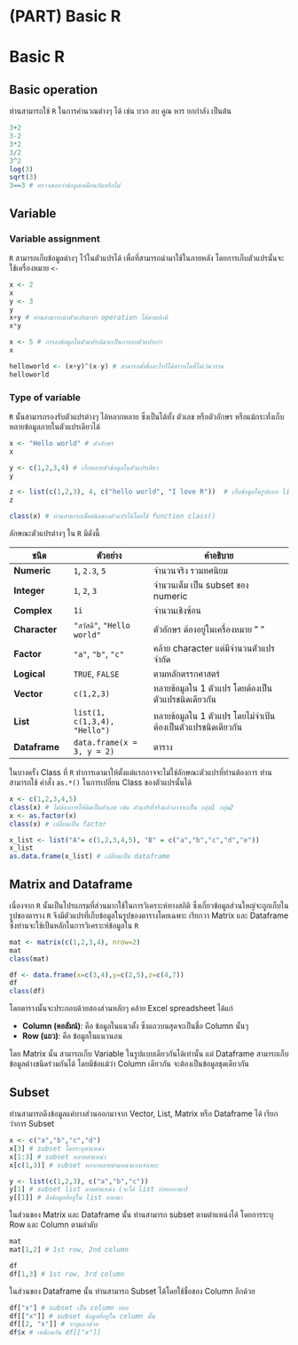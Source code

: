 # (PART) Basic R {.unnumbered}

# **Basic R**

## Basic operation

ท่านสามารถใช้ `R` ในการคำนวณต่างๆ ได้ เช่น บวก ลบ คูณ หาร ยกกำลัง เป็นต้น

```r
3+2
3-2
3*2
3/2
3^2
log(3)
sqrt(3)
3==3 # ตรวจสอบว่าข้อมูลเหมือนกันหรือไม่
```

## Variable

### Variable assignment

`R` สามารถเก็บข้อมูลต่างๆ ไว้ในตัวแปรได้ เพื่อที่สามารถนำมาใช้ในภายหลัง โดยการเก็บตัวแปรนั้นจะใช้เครื่องหมาย `<-`

```r
x <- 2
x
y <- 3
y
x+y # ท่านสามารถนำตัวแปรมาทำ operation ได้ตามปกติ
x*y

x <- 5 # การลงข้อมูลในตัวแปรเดิมจะเป็นการลบตัวแปรเก่า
x

helloworld <- (x+y)^(x-y) # สามารถตั้งชื่ออะไรก็ได้ตราบใดที่ไม่เว้นวรรค
helloworld
```

### Type of variable

`R` นั้นสามารถรองรับตัวแปรต่างๆ ได้หลากหลาย ซึ่งเป็นได้ทั้ง ตัวเลข หรือตัวอักษร หรือแม้กระทั่งเก็บหลายข้อมูลภายในตัวแปรเดียวได้

```r
x <- "Hello world" # ตัวอักษร
x

y <- c(1,2,3,4) # เก็บหลายตัวข้อมูลในตัวแปรเดียว
y

z <- list(c(1,2,3), 4, c("hello world", "I love R"))  # เก็บข้อมูลในรูปแบบ list
z

class(x) # ท่านสามารถเช็คชนิดของตัวแปรได้โดยใช้ function class()
```

ลักษณะตัวแปรต่างๆ ใน `R` มีดังนี้

| ชนิด           | ตัวอย่าง                       | คำอธิบาย                                           |
|----------------|---------------------|------------------------------------|
| **Numeric**   | `1`, `2.3`, `5`              | จำนวนจริง รวมทศนิยม                                 |
| **Integer**   | `1`, `2`, `3`                | จำนวนเต็ม เป็น subset ของ numeric                   |
| **Complex**   | `1i`                         | จำนวนเชิงซ้อน                                       |
| **Character** | `"สวัสดี"`, `"Hello world"`    | ตัวอักษร ต้องอยู่ในเครื่องหมาย " "                       |
| **Factor**    | `"a"`, `"b"`, `"c"`          | คล้าย character แต่มีจำนวนตัวแปรจำกัด                  |
| **Logical**   | `TRUE`, `FALSE`              | ตามหลักตรรกศาสตร์                                   |
| **Vector**    | `c(1,2,3)`                   | หลายข้อมูลใน 1 ตัวแปร โดยต้องเป็นตัวแปรชนิดเดียวกัน        |
| **List**      | `list(1, c(1,3,4), "Hello")` | หลายข้อมูลใน 1 ตัวแปร โดยไม่จำเป้นต้องเป็นตัวแปรชนิดเดียวกัน |
| **Dataframe** | `data.frame(x = 3, y = 2)`   | ตาราง                                             |

ในบางครั้ง Class ที่ `R` ทำการเดามาให้ตั้งแต่แรกอาจจะไม่ใช่ลักษณะตัวแปรที่ท่านต้องการ ท่านสามารถใช้ คำสั่ง `as.*()` ในการเปลี่ยน Class ของตัวแปรนั้นได้

```r
x <- c(1,2,3,4,5)
class(x) # ไม่ต้องการให้คิดเป็นตัวเลข เช่น ตัวแปรที่จริงแล้วอาจจะเป็น กลุ่ม1 กลุ่ม2
x <- as.factor(x)
class(x) # เปลี่ยนเป็น factor

x_list <- list("A"= c(1,2,3,4,5), "B" = c("a","b","c","d","e"))
x_list
as.data.frame(x_list) # เปลี่ยนเป็น dataframe
```

## Matrix and Dataframe

เนื่องจาก `R` นั้นเป็นโปรแกรมที่ส่วนมากใช้ในการวิเคราะห์ทางสถิติ ซึ่งเกี่ยวข้อมูลส่วนใหญ่จะถูกเก็บในรูปของตาราง `R` จึงมีตัวแปรที่เก็บข้อมูลในรูปของตารางโดยเฉพาะ เรียกวา Matrix และ Dataframe ซึ่งท่านจะใช้เป็นหลักในการวิเคราะห์ข้อมูลใน `R`

```r
mat <- matrix(c(1,2,3,4), nrow=2)
mat
class(mat)

df <- data.frame(x=c(3,4),y=c(2,5),z=c(4,7))
df
class(df)
```

โดยตารางนั้นจะประกอบด้วยสองส่วนหลักๆ คล้าย Excel spreadsheet ได้แก่

-   **Column (คอลัมน์)**: คือ ข้อมูลในแนวตั้ง ซึ่งแถวบนสุดจะเป็นชื่อ Column นั้นๆ
-   **Row (แถว)**: คือ ข้อมูลในแนวนอน

โดย Matrix นั้น สามารถเก็บ Variable ในรูปแบบเดียวกันได้เท่านั้น แต่ Dataframe สามารถเก็บข้อมูลต่างชนิดร่วมกันได้ โดยมีข้อแม้ว่า Column เดียวกัน จะต้องเป็นข้อมูลชุดเดียวกัน

## Subset

ท่านสามารถดึงข้อมูลแค่บางส่วนออกมาจาก Vector, List, Matrix หรือ Dataframe ได้ เรียกว่าการ Subset

```r
x <- c("a","b","c","d")
x[3] # subset โดยระบุตำแหน่ง
x[1:3] # subset หลายตำแหน่ง
x[c(1,3)] # subset หลากหลายตำแหน่งแบบจำเพาะ

y <- list(c(1,2,3), c("a","b","c"))
y[1] # subset list ตามตำแหน่ง (จะได้ list ย่อยออกมา)
y[[1]] # ดึงข้อมูลที่อยู่ใน list ออกมา
```

ในส่วนของ Matrix และ Dataframe นั้น ท่านสามารถ subset ตามตำแหน่งได้ โดยการระบุ Row และ Column ตามลำดับ

```r
mat
mat[1,2] # 1st row, 2nd column

df
df[1,3] # 1st row, 3rd column
```

ในส่วนของ Dataframe นั้น ท่านสามารถ Subset ได้โดยใช้ชื่อของ Column อีกด้วย

```r
df["x"] # subset เป็น column ย่อย
df[["x"]] # subset ข้อมูลที่อยู่ใน column นั้น
df[[2, "x"]] # ระบุแถวด้วย
df$x # เหมือนกัน df[["x"]]
```
